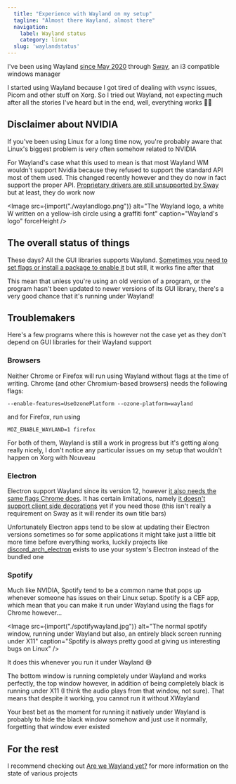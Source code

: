 ```yaml
---
  title: "Experience with Wayland on my setup"
  tagline: "Almost there Wayland, almost there"
  navigation:
    label: Wayland status
    category: linux
  slug: 'waylandstatus'
---
```


I've been using Wayland [since May 2020](https://github.com/Princesseuh/dotfiles/commit/42d18db2db41e4de08396d367d90612d2ec98f30) through [Sway](https://swaywm.org/), an i3 compatible windows manager

I started using Wayland because I got tired of dealing with vsync issues, Picom and other stuff on Xorg. So I tried out Wayland, not expecting much after all the stories I've heard but in the end, well, everything works 🤷‍♀️

## Disclaimer about NVIDIA

If you've been using Linux for a long time now, you're probably aware that Linux's biggest problem is very often somehow related to NVIDIA

For Wayland's case what this used to mean is that most Wayland WM wouldn't support Nvidia because they refused to support the standard API most of them used. This changed recently however and they do now in fact support the proper API. [Proprietary drivers are still unsupported by Sway](https://github.com/swaywm/sway/commit/b48cb6b0ec1320ad25fd2c0a1b5118dbe2536060) but at least, they do work now

<Image
	src={import("./waylandlogo.png")}
	alt="The Wayland logo, a white W written on a yellow-ish circle using a graffiti font"
	caption="Wayland's logo"
	forceHeight
/>

## The overall status of things

These days? All the GUI libraries supports Wayland. [Sometimes you need to set flags or install a package to enable it](https://wiki.archlinux.org/title/Wayland#GUI_libraries) but still, it works fine after that

This mean that unless you're using an old version of a program, or the program hasn't been updated to newer versions of its GUI library, there's a very good chance that it's running under Wayland!

## Troublemakers

Here's a few programs where this is however not the case yet as they don't depend on GUI libraries for their Wayland support

### Browsers

Neither Chrome or Firefox will run using Wayland without flags at the time of writing. Chrome (and other Chromium-based browsers) needs the following flags:

`--enable-features=UseOzonePlatform --ozone-platform=wayland`

and for Firefox, run using

`MOZ_ENABLE_WAYLAND=1 firefox`

For both of them, Wayland is still a work in progress but it's getting along really nicely, I don't notice any particular issues on my setup that wouldn't happen on Xorg with Nouveau

### Electron

Electron support Wayland since its version 12, however [it also needs the same flags Chrome does](https://wiki.archlinux.org/title/Wayland#Electron). It has certain limitations, namely [it doesn't support client side decorations](https://github.com/electron/electron/issues/27522) yet if you need those (this isn't really a requirement on Sway as it will render its own title bars)

Unfortunately Electron apps tend to be slow at updating their Electron versions sometimes so for some applications it might take just a little bit more time before everything works, luckily projects like [discord_arch_electron](https://aur.archlinux.org/packages/discord_arch_electron/) exists to use your system's Electron instead of the bundled one

### Spotify

Much like NVIDIA, Spotify tend to be a common name that pops up whenever someone has issues on their Linux setup. Spotify is a CEF app, which mean that you can make it run under Wayland using the flags for Chrome however...

<Image
	src={import("./spotifywayland.jpg")}
	alt="The normal spotify window, running under Wayland but also, an entirely black screen running under X11"
	caption="Spotify is always pretty good at giving us interesting bugs on Linux"
/>

It does this whenever you run it under Wayland 😅

The bottom window is running completely under Wayland and works perfectly, the top window however, in addition of being completely black is running under X11 (I think the audio plays from that window, not sure). That means that despite it working, you cannot run it without XWayland

Your best bet as the moment for running it natively under Wayland is probably to hide the black window somehow and just use it normally, forgetting that window ever existed

## For the rest

I recommend checking out [Are we Wayland yet?](https://arewewaylandyet.com/) for more information on the state of various projects
